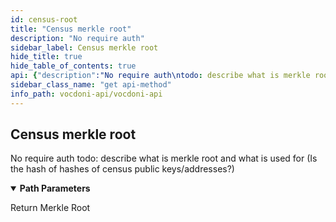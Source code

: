 ```yaml
---
id: census-root
title: "Census merkle root"
description: "No require auth"
sidebar_label: Census merkle root
hide_title: true
hide_table_of_contents: true
api: {"description":"No require auth\ntodo: describe what is merkle root and what is used for \n(Is the hash of hashes of census public keys/addresses?)","operationId":"censusRoot","tags":["Censuses"],"parameters":[{"name":"censusId","in":"path","description":"Census id provided during census creation","required":true,"schema":{"type":"string","description":"Random 32 bytes hex string","example":"b547a9c83ad7d61b568cf10ebbb25338d680810fa219fa69477cfbd860b386c2"}}],"responses":{"200":{"description":"Return Merkle Root","content":{"application/json":{"example":"{\n  \"root\":\"b4a875b03f6f993e9daf804f67a6fc183b7a4d9b6390abcb6d7f56ff14d394b6\"\n}"}}}},"method":"get","path":"/censuses/{censusId}/root","servers":[{"url":"https://api.vocdoni.io/v2/"}],"security":[{"bearerAuth":[]}],"securitySchemes":{"bearerAuth":{"type":"http","scheme":"bearer"}},"info":{"version":"2.0.0","title":"Vocdoni API","license":{"name":"MIT"},"description":"**Goals and Objectives:** \nThe Vocdoni API is meant to be the entry point for external integrators to add voting capabilities to an existing  CRM, customer base and product experience. The API should act as a satellite that facilitates creating votes using  Vocdoni, without the hassle of learning a deep platform.\nThis API should allow to perform the basic primitives of the Vocdoni Protocol such as manage organizations, voting  processes and be able to vote, abstracting as much as possible the complexity and doing so, offering simple and  clear methods to perform such actions.\nLast but not least, the API should be modular and allow further expansion with other independent modules such as  payments, CSPs, SSI providers, CRM’s, etc. becoming a open voting block/”lego” for the Web2.0 & Web 3.0 world."},"postman":{"name":"Census merkle root","description":{"content":"No require auth\ntodo: describe what is merkle root and what is used for \n(Is the hash of hashes of census public keys/addresses?)","type":"text/plain"},"url":{"path":["censuses",":censusId","root"],"host":["{{baseUrl}}"],"query":[],"variable":[{"disabled":false,"description":{"content":"(Required) Census id provided during census creation","type":"text/plain"},"type":"any","value":"","key":"censusId"}]},"header":[{"key":"Accept","value":"application/json"}],"method":"GET"}}
sidebar_class_name: "get api-method"
info_path: vocdoni-api/vocdoni-api
---
```



## Census merkle root



No require auth
todo: describe what is merkle root and what is used for 
(Is the hash of hashes of census public keys/addresses?)

<details style={{"marginBottom":"1rem"}} data-collapsed={false} open={true}><summary style={{}}><strong>Path Parameters</strong></summary><div><ul><ParamsItem className={"paramsItem"} param={{"name":"censusId","in":"path","description":"Census id provided during census creation","required":true,"schema":{"type":"string","description":"Random 32 bytes hex string","example":"b547a9c83ad7d61b568cf10ebbb25338d680810fa219fa69477cfbd860b386c2"}}}></ParamsItem></ul></div></details><div><ApiTabs><TabItem label={"200"} value={"200"}><div>

Return Merkle Root

</div><div><MimeTabs schemaType={"response"}><TabItem label={"application/json"} value={"application/json"}><SchemaTabs><TabItem label={"Example"} value={"Example"}><ResponseSamples responseExample={"{\n  \"root\":\"b4a875b03f6f993e9daf804f67a6fc183b7a4d9b6390abcb6d7f56ff14d394b6\"\n}"} language={"json"}></ResponseSamples></TabItem></SchemaTabs></TabItem></MimeTabs></div></TabItem></ApiTabs></div>
      